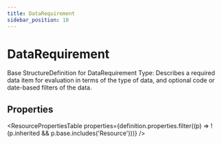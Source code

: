 ```yaml
---
title: DataRequirement
sidebar_position: 10
---
```



# DataRequirement

Base StructureDefinition for DataRequirement Type: Describes a required data item for evaluation in terms of the type of data, and optional code or date-based filters of the data.

## Properties

<ResourcePropertiesTable properties={definition.properties.filter((p) => !(p.inherited && p.base.includes('Resource')))} />




